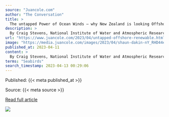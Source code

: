```yaml
---
source: "Juancole.com"
author: "The Conversation"
title: >
  The untapped Power of Ocean Winds – why New Zealand is looking Offshore for future renewable Energy
description: >
  By Craig Stevens, National Institute of Water and Atmospheric Research | - The latest synthesis report released by the Intergovernmental Panel on Climate Change (IPCC) makes it clear we need to prepare for intensifying impacts, while also cutting emissions dr…
url: "https://www.juancole.com/2023/04/untapped-offshore-renewable.html"
image: "https://media.juancole.com/images/2023/04/shaun-dakin-nY_RHD44e_o-unsplash.jpg"
published_at: 2023-04-11
content: >
  By Craig Stevens, National Institute of Water and Atmospheric Research | –   The latest synthesis report released by the Intergovernmental Panel on Climate Change (IPCC) makes it clear we need to pre… [+5275 chars]
terms: "Seabirds"
search_timestamp: 2023-04-13 00:29:06
---
```



Published: {{< meta published_at >}}


Source: {{< meta source >}}


[Read full article]({{< meta url >}}){target='_blank'}



![](`r rmarkdown::metadata$image[1]`)
